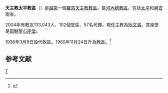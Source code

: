 {{Infobox Roman Catholic diocese
|Roman Catholic Diocese of = 天主教太平教區
|Latin name of diocese = Dioecesis de Thai Binh 
|image =[[File:Nha_tho_chinh_toa_Thai_Binh.jpg|250px]]
|caption = 耶穌聖心主教座堂
|location = [[越南|越南]]
|territory = [[太平省|太平]]、[[興安省_(越南)|興安]]兩省 
|population = 133,043 
|rite = 拉丁禮
|patron =
|province = 河內
|established = 1960年
|cathedral = [[耶穌聖心主教座堂_(太平)|耶穌聖心座堂]]
|副主教座堂 =
|leadership = 主教
|website =
|教宗 = 
|metropolitan =
|ordinary = 阮文弟
|coadjutor bishop =
|emeritus =
}}
'''天主教太平教區'''（{{lang-la|Dioecesis de Thai Binh}}）是[[越南|越南]]一個[[羅馬天主教|羅馬天主教]][[教區|教區]]。屬[[天主教河內總教區|河內總教區]]。包括[[太平省|太平]]和[[興安省_(越南)|興安]]兩省。

2004年有教友133,043人、102個堂區、57名司鐸。現任主教為[[阮文弟|阮文弟]]。其座堂是[[耶穌聖心主教座堂_(太平)|耶穌聖心座堂]]。

1936年3月9日設代牧區。1960年11月24日升為教區。<ref name="">{{cite journal
|journal=[[宗座公報|宗座公報]]
|publisher=梵蒂岡出版社
|date=1961年1月30日
|volume=53
|title=In Vietnamensi regione Hierarchia Episcopalis constituitur
|page=346
|url=http://www.vatican.va/archive/aas/documents/AAS%2053%20%5B1961%5D%20-%20ocr.pdf
|access-date=2012年2月26日
|archive-date=2013年10月7日
|archive-url=https://web.archive.org/web/20131007213220/http://www.vatican.va/archive/aas/documents/AAS%2053%20%5B1961%5D%20-%20ocr.pdf
|dead-url=no
}}</ref>

==参考文献==
<div class="references-small">
<references></references>
</div>
{{天主教越南教省}}
[[Category:越南天主教教區|T]]
